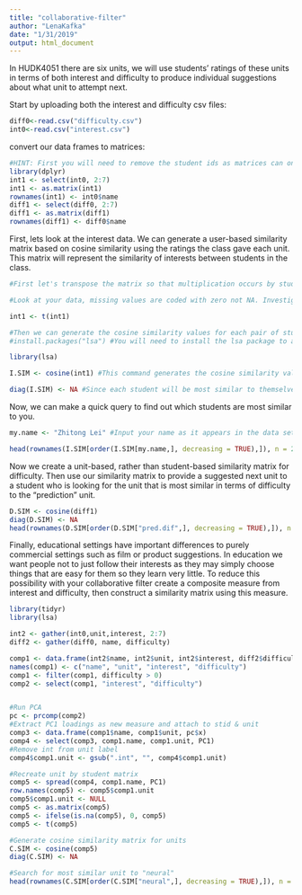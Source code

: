 ```yaml
---
title: "collaborative-filter"
author: "LenaKafka"
date: "1/31/2019"
output: html_document
---
```


In HUDK4051 there are six units, we will use students' ratings of these units in terms of both interest and difficulty to produce individual suggestions about what unit to attempt next.

Start by uploading both the interest and difficulty csv files:
```r
diff0<-read.csv("difficulty.csv")
int0<-read.csv("interest.csv")

```

convert our data frames to matrices:
```r
#HINT: First you will need to remove the student ids as matrices can only contain one data type. You will then need to rename your row names with the student ids.
library(dplyr) 
int1 <- select(int0, 2:7)
int1 <- as.matrix(int1)
rownames(int1) <- int0$name
diff1 <- select(diff0, 2:7)
diff1 <- as.matrix(diff1)
rownames(diff1) <- diff0$name
```

First, lets look at the interest data. We can generate a user-based similarity matrix based on cosine similarity using the ratings the class gave each unit. This matrix will represent the similarity of interests between students in the class.
```r
#First let's transpose the matrix so that multiplication occurs by students rather than units.

#Look at your data, missing values are coded with zero not NA. Investigate cosine similarity and decide whether your missing values should be coded with zeros or NAs. Explain your choice.

int1 <- t(int1)

#Then we can generate the cosine similarity values for each pair of students
#install.packages("lsa") #You will need to install the lsa package to access the cosine command.

library(lsa)

I.SIM <- cosine(int1) #This command generates the cosine similarity values as a new matrix. Click on I.SIM in the Global Environment pane to see what it looks like.

diag(I.SIM) <- NA #Since each student will be most similar to themselves we want to remove that information
```

Now, we can make a quick query to find out which students are most similar to you. 
```r
my.name <- "Zhitong Lei" #Input your name as it appears in the data set

head(rownames(I.SIM[order(I.SIM[my.name,], decreasing = TRUE),]), n = 2) #This code orders the column of the matrix corresponding to your UNI according to similarity and returns the top two UNI ids for the students who's interests are most similar to yours
```


Now we create a unit-based, rather than student-based similarity matrix for difficulty. Then use our similarity matrix to provide a suggested next unit to a student who is looking for the unit that is most similar in terms of difficulty to the "prediction" unit. 
```r
D.SIM <- cosine(diff1)
diag(D.SIM) <- NA
head(rownames(D.SIM[order(D.SIM["pred.dif",], decreasing = TRUE),]), n = 1) 
```

Finally, educational settings have important differences to purely commercial settings such as film or product suggestions. In education we want people not to just follow their interests as they may simply choose things that are easy for them so they learn very little. To reduce this possibility with your collaborative filter create a composite measure from interest and difficulty, then construct a similarity matrix using this measure. 

```r
library(tidyr)
library(lsa)

int2 <- gather(int0,unit,interest, 2:7)
diff2 <- gather(diff0, name, difficulty)

comp1 <- data.frame(int2$name, int2$unit, int2$interest, diff2$difficulty)
names(comp1) <- c("name", "unit", "interest", "difficulty")
comp1 <- filter(comp1, difficulty > 0)
comp2 <- select(comp1, "interest", "difficulty")


#Run PCA
pc <- prcomp(comp2)
#Extract PC1 loadings as new measure and attach to stid & unit
comp3 <- data.frame(comp1$name, comp1$unit, pc$x)
comp4 <- select(comp3, comp1.name, comp1.unit, PC1)
#Remove int from unit label
comp4$comp1.unit <- gsub(".int", "", comp4$comp1.unit)

#Recreate unit by student matrix
comp5 <- spread(comp4, comp1.name, PC1)
row.names(comp5) <- comp5$comp1.unit
comp5$comp1.unit <- NULL
comp5 <- as.matrix(comp5)
comp5 <- ifelse(is.na(comp5), 0, comp5)
comp5 <- t(comp5)

#Generate cosine similarity matrix for units
C.SIM <- cosine(comp5)
diag(C.SIM) <- NA

#Search for most similar unit to "neural"
head(rownames(C.SIM[order(C.SIM["neural",], decreasing = TRUE),]), n = 1)

```


